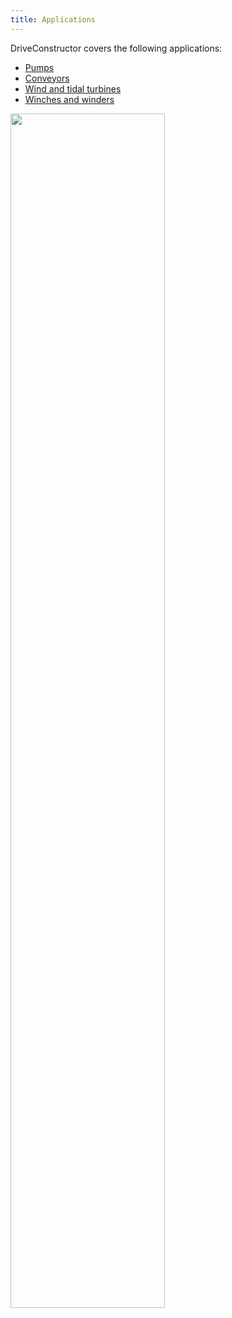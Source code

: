 ```yaml
---
title: Applications
---
```


DriveConstructor covers the following applications:

- [Pumps](/docs/textbook/applications/pumps)
- [Conveyors](/docs/textbook/applications/conveyors)
- [Wind and tidal turbines](/docs/textbook/applications/turbines)
- [Winches and winders](/docs/textbook/applications/winches)


<img src={fourcomponentsImage.src} width="70%" height="70%" />
